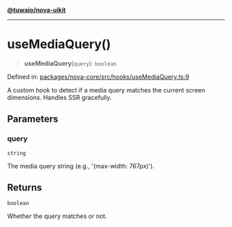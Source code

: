 [**@tuwaio/nova-uikit**](../../../README.md)

***

# useMediaQuery()

> **useMediaQuery**(`query`): `boolean`

Defined in: [packages/nova-core/src/hooks/useMediaQuery.ts:9](https://github.com/TuwaIO/nova-uikit/blob/3c61c838515a620036eb16b3b54fdb35a7c0f04b/packages/nova-core/src/hooks/useMediaQuery.ts#L9)

A custom hook to detect if a media query matches the current screen dimensions.
Handles SSR gracefully.

## Parameters

### query

`string`

The media query string (e.g., '(max-width: 767px)').

## Returns

`boolean`

Whether the query matches or not.
